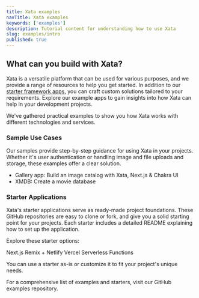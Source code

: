 ```yaml
---
title: Xata examples
navTitle: Xata examples
keywords: ['examples']
description: Tutorial content for understanding how to use Xata
slug: examples/intro
published: true
---
```


## What can you build with Xata?

Xata is a versatile platform that can be used for various purposes, and we provide a range of resources to help you get started.
In addition to our [starter framework apps](/docs/getting-started/intro), you can craft custom solutions tailored to your requirements. Explore our example apps to gain insights into how Xata can help in your development projects.

We've gathered practical examples to show you how Xata works with different technologies and services.

### Sample Use Cases

Our samples provide step-by-step guidance for using Xata in your projects. Whether it's user authentication or handling image and file uploads and storage, these examples offer a clear solution.

- Gallery app: Build an image catalog with Xata, Next.js & Chakra UI
- XMDB: Create a movie database

### Starter Applications

Xata's starter applications serve as ready-made project foundations. These GitHub repositories are easy to clone or fork, and give you a solid starting point for your projects. Each starter includes a detailed README explaining how to set up the application.

Explore these starter options:

Next.js
Remix + Netlify
Vercel Serverless Functions

You can use a starter as-is or customize it to fit your project's unique needs.

For a comprehensive list of examples and starters, visit our GitHub examples repository.
